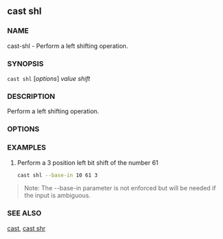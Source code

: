 
## cast shl

### NAME

cast-shl - Perform a left shifting operation.

### SYNOPSIS

`cast shl` [*options*] _value_ _shift_

### DESCRIPTION

Perform a left shifting operation.

### OPTIONS

<BaseOptions />
<CommonOptions />

### EXAMPLES

1. Perform a 3 position left bit shift of the number 61
   ```sh
   cast shl --base-in 10 61 3
   ```

> Note: The --base-in parameter is not enforced but will be needed if the input is ambiguous.

### SEE ALSO

[cast](./cast.md), [cast shr](./cast-shr.md)
